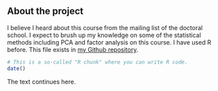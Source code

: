 ## About the project

I believe I heard about this course from the mailing list of the doctoral school. I expect to brush up my knowledge on some of the statistical methods including PCA and factor analysis on this course. I have used R before. This file exists in [my Github repository](https://github.com/tsnorri/IODS-project).

```r
# This is a so-called "R chunk" where you can write R code.
date()
```

The text continues here.
